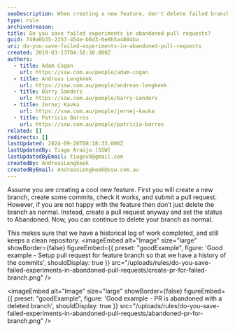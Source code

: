 ```yaml
---
seoDescription: When creating a new feature, don't delete failed branch commits - save them as an abandoned pull request to maintain a historical log of work.
type: rule
archivedreason:
title: Do you save failed experiments in abandoned pull requests?
guid: 749a0b35-2357-454e-b6d3-6e0b5a4804ba
uri: do-you-save-failed-experiments-in-abandoned-pull-requests
created: 2019-03-13T04:58:30.000Z
authors:
  - title: Adam Cogan
    url: https://ssw.com.au/people/adam-cogan
  - title: Andreas Lengkeek
    url: https://ssw.com.au/people/andreas-lengkeek
  - title: Barry Sanders
    url: https://ssw.com.au/people/barry-sanders
  - title: Jernej Kavka
    url: https://ssw.com.au/people/jernej-kavka
  - title: Patricia Barros
    url: https://ssw.com.au/people/patricia-barros
related: []
redirects: []
lastUpdated: 2024-09-20T08:18:33.000Z
lastUpdatedBy: Tiago Araújo [SSW]
lastUpdatedByEmail: tiagov8@gmail.com
createdBy: AndreasLengkeek
createdByEmail: AndreasLengkeek@ssw.com.au
---
```


Assume you are creating a cool new feature. First you will create a new branch, create some commits, check it works, and submit a pull request. However, if you are not happy with the feature then don’t just delete the branch as normal. Instead, create a pull request anyway and set the status to Abandoned. Now, you can continue to delete your branch as normal.

This makes sure that we have a historical log of work completed, and still keeps a clean repository.
<imageEmbed
  alt="Image"
  size="large"
  showBorder={false}
  figureEmbed={{
    preset: "goodExample",
    figure: 'Good example - Setup pull request for feature branch so that we have a history of the commits',
    shouldDisplay: true
  }}
  src="/uploads/rules/do-you-save-failed-experiments-in-abandoned-pull-requests/create-pr-for-failed-branch.png"
/>

<imageEmbed
  alt="Image"
  size="large"
  showBorder={false}
  figureEmbed={{
    preset: "goodExample",
    figure: 'Good example - PR is abandoned with a deleted branch',
    shouldDisplay: true
  }}
  src="/uploads/rules/do-you-save-failed-experiments-in-abandoned-pull-requests/abandoned-pr-for-branch.png"
/>
